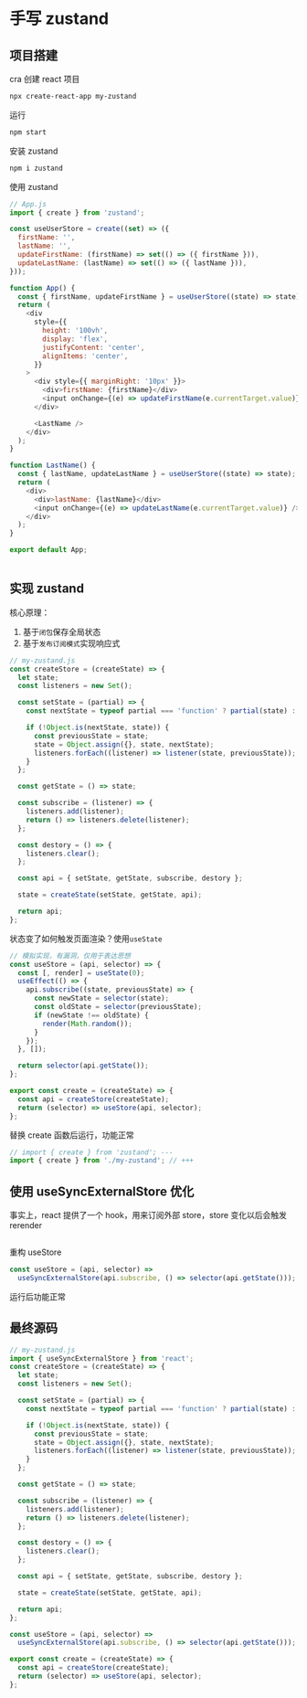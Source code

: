 
# 手写 zustand

## 项目搭建

cra 创建 react 项目

```sh
npx create-react-app my-zustand
```

运行

```sh
npm start
```

安装 zustand

```sh
npm i zustand
```

使用 zustand

```js
// App.js
import { create } from 'zustand';

const useUserStore = create((set) => ({
  firstName: '',
  lastName: '',
  updateFirstName: (firstName) => set(() => ({ firstName })),
  updateLastName: (lastName) => set(() => ({ lastName })),
}));

function App() {
  const { firstName, updateFirstName } = useUserStore((state) => state);
  return (
    <div
      style={{
        height: '100vh',
        display: 'flex',
        justifyContent: 'center',
        alignItems: 'center',
      }}
    >
      <div style={{ marginRight: '10px' }}>
        <div>firstName: {firstName}</div>
        <input onChange={(e) => updateFirstName(e.currentTarget.value)} />
      </div>

      <LastName />
    </div>
  );
}

function LastName() {
  const { lastName, updateLastName } = useUserStore((state) => state);
  return (
    <div>
      <div>lastName: {lastName}</div>
      <input onChange={(e) => updateLastName(e.currentTarget.value)} />
    </div>
  );
}

export default App;
```

<Image src={img1} width={920} height={200} alt="" />

## 实现 zustand

核心原理：

1. 基于`闭包`保存全局状态
2. 基于`发布订阅模式`实现响应式

```js
// my-zustand.js
const createStore = (createState) => {
  let state;
  const listeners = new Set();

  const setState = (partial) => {
    const nextState = typeof partial === 'function' ? partial(state) : partial;

    if (!Object.is(nextState, state)) {
      const previousState = state;
      state = Object.assign({}, state, nextState);
      listeners.forEach((listener) => listener(state, previousState));
    }
  };

  const getState = () => state;

  const subscribe = (listener) => {
    listeners.add(listener);
    return () => listeners.delete(listener);
  };

  const destory = () => {
    listeners.clear();
  };

  const api = { setState, getState, subscribe, destory };

  state = createState(setState, getState, api);

  return api;
};
```

状态变了如何触发页面渲染？使用`useState`

```js
// 模拟实现，有漏洞，仅用于表达思想
const useStore = (api, selector) => {
  const [, render] = useState(0);
  useEffect(() => {
    api.subscribe((state, previousState) => {
      const newState = selector(state);
      const oldState = selector(previousState);
      if (newState !== oldState) {
        render(Math.random());
      }
    });
  }, []);

  return selector(api.getState());
};
```

```js
export const create = (createState) => {
  const api = createStore(createState);
  return (selector) => useStore(api, selector);
};
```

替换 create 函数后运行，功能正常

```js
// import { create } from 'zustand'; ---
import { create } from './my-zustand'; // +++
```

## 使用 useSyncExternalStore 优化

事实上，react 提供了一个 hook，用来订阅外部 store，store 变化以后会触发 rerender

<Image src={img2} width={920} height={200} alt="" />

重构 useStore

```js
const useStore = (api, selector) =>
  useSyncExternalStore(api.subscribe, () => selector(api.getState()));
```

运行后功能正常

## 最终源码

```js
// my-zustand.js
import { useSyncExternalStore } from 'react';
const createStore = (createState) => {
  let state;
  const listeners = new Set();

  const setState = (partial) => {
    const nextState = typeof partial === 'function' ? partial(state) : partial;

    if (!Object.is(nextState, state)) {
      const previousState = state;
      state = Object.assign({}, state, nextState);
      listeners.forEach((listener) => listener(state, previousState));
    }
  };

  const getState = () => state;

  const subscribe = (listener) => {
    listeners.add(listener);
    return () => listeners.delete(listener);
  };

  const destory = () => {
    listeners.clear();
  };

  const api = { setState, getState, subscribe, destory };

  state = createState(setState, getState, api);

  return api;
};

const useStore = (api, selector) =>
  useSyncExternalStore(api.subscribe, () => selector(api.getState()));

export const create = (createState) => {
  const api = createStore(createState);
  return (selector) => useStore(api, selector);
};
```
